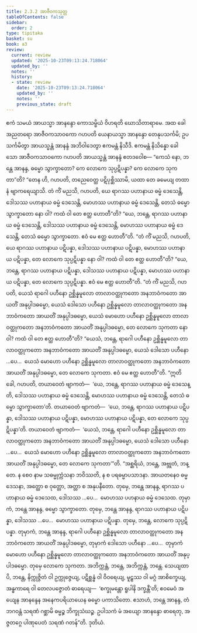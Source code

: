 ```yaml
---
title: 2.3.2 အာဇီဝကသုတ္တ
tableOfContents: false
sidebar:
  order: 2
type: tipitaka
basket: su
book: a3
review:
  current: review
  updated: '2025-10-23T09:13:24.718064'
  updated_by: ''
  notes: ''
  history:
  - state: review
    date: '2025-10-23T09:13:24.718064'
    updated_by: ''
    notes: ''
    previous_state: draft
---
```



<ReviewStatus review={frontmatter.review} showDetails={true} />

<HypothesisAnnotation frontmatter={frontmatter} />

<DynamicBreadcrumb />

<Division number="73" book="a3" e="ch" v="15" p="218">

<Paragraph number="664" book="a3">
ဧကံ သမယံ အာယသ္မာ အာနန္ဒော ကောသမ္ဗိယံ ဝိဟရတိ ဃောသိတာရာမေ. အထ ခေါ အညတရော အာဇီဝကသာဝကော ဂဟပတိ ယေနာယသ္မာ အာနန္ဒော တေနုပသင်္ကမိ; ဥပသင်္ကမိတွာ အာယသ္မန္တံ အာနန္ဒံ အဘိဝါဒေတွာ ဧကမန္တံ နိသီဒိ. ဧကမန္တံ နိသိန္နော ခေါ သော အာဇီဝကသာဝကော ဂဟပတိ အာယသ္မန္တံ အာနန္ဒံ ဧတဒဝေါစ—
</Paragraph>

<Paragraph number="665" book="a3">
“ကေသံ နော, ဘန္တေ အာနန္ဒ, ဓမ္မော သွာက္ခာတော? ကေ လောကေ သုပ္ပဋိပန္နာ? ကေ လောကေ သုကတာ”တိ? “တေန ဟိ, ဂဟပတိ, တညေဝေတ္ထ ပဋိပုစ္ဆိဿာမိ, ယထာ တေ ခမေယျ တထာ နံ ဗျာကရေယျာသိ. တံ ကိံ မညသိ, ဂဟပတိ, ယေ ရာဂဿ ပဟာနာယ ဓမ္မံ ဒေသေန္တိ, ဒေါသဿ ပဟာနာယ ဓမ္မံ ဒေသေန္တိ, မောဟဿ ပဟာနာယ ဓမ္မံ ဒေသေန္တိ, တေသံ ဓမ္မော သွာက္ခာတော နော ဝါ? ကထံ ဝါ တေ ဧတ္ထ ဟောတီ”တိ? “ယေ, ဘန္တေ, ရာဂဿ ပဟာနာယ ဓမ္မံ ဒေသေန္တိ, ဒေါသဿ ပဟာနာယ ဓမ္မံ ဒေသေန္တိ, မောဟဿ ပဟာနာယ ဓမ္မံ ဒေသေန္တိ, တေသံ ဓမ္မော သွာက္ခာတော. ဧဝံ မေ ဧတ္ထ ဟောတီ”တိ.
</Paragraph>

<Paragraph number="666" book="a3">
“တံ ကိံ မညသိ, ဂဟပတိ, ယေ ရာဂဿ ပဟာနာယ ပဋိပန္နာ, ဒေါသဿ ပဟာနာယ ပဋိပန္နာ, မောဟဿ ပဟာနာယ ပဋိပန္နာ, တေ လောကေ သုပ္ပဋိပန္နာ နော ဝါ? ကထံ ဝါ တေ ဧတ္ထ ဟောတီ”တိ? “ယေ, ဘန္တေ, ရာဂဿ ပဟာနာယ ပဋိပန္နာ, ဒေါသဿ ပဟာနာယ ပဋိပန္နာ, မောဟဿ ပဟာနာယ ပဋိပန္နာ, တေ လောကေ သုပ္ပဋိပန္နာ. ဧဝံ မေ ဧတ္ထ ဟောတီ”တိ.
</Paragraph>

<Paragraph number="667" book="a3">
“တံ ကိံ မညသိ, ဂဟပတိ, ယေသံ ရာဂေါ ပဟီနော ဥစ္ဆိန္နမူလော တာလာဝတ္ထုကတော အနဘာဝံကတော အာယတိံ အနုပ္ပါဒဓမ္မော, ယေသံ ဒေါသော ပဟီနော ဥစ္ဆိန္နမူလော တာလာဝတ္ထုကတော အနဘာဝံကတော အာယတိံ အနုပ္ပါဒဓမ္မော, ယေသံ မောဟော ပဟီနော ဥစ္ဆိန္နမူလော တာလာဝတ္ထုကတော အနဘာဝံကတော အာယတိံ အနုပ္ပါဒဓမ္မော, တေ လောကေ သုကတာ နော ဝါ? ကထံ ဝါ တေ ဧတ္ထ ဟောတီ”တိ? “ယေသံ, ဘန္တေ, ရာဂေါ ပဟီနော ဥစ္ဆိန္နမူလော တာလာဝတ္ထုကတော အနဘာဝံကတော အာယတိံ အနုပ္ပါဒဓမ္မော, ယေသံ ဒေါသော ပဟီနော …ပေ…  ယေသံ မောဟော ပဟီနော ဥစ္ဆိန္နမူလော တာလာဝတ္ထုကတော အနဘာဝံကတော အာယတိံ အနုပ္ပါဒဓမ္မော, တေ လောကေ သုကတာ. ဧဝံ မေ ဧတ္ထ ဟောတီ”တိ.
</Paragraph>

<Paragraph number="668" book="a3">
“ဣတိ ခေါ, ဂဟပတိ, တယာဝေတံ ဗျာကတံ—  ‘ယေ, ဘန္တေ, ရာဂဿ ပဟာနာယ ဓမ္မံ ဒေသေန္တိ, ဒေါသဿ ပဟာနာယ ဓမ္မံ ဒေသေန္တိ, မောဟဿ ပဟာနာယ ဓမ္မံ ဒေသေန္တိ, တေသံ ဓမ္မော သွာက္ခာတော’တိ. တယာဝေတံ ဗျာကတံ—  ‘ယေ, ဘန္တေ, ရာဂဿ ပဟာနာယ ပဋိပန္နာ, ဒေါသဿ ပဟာနာယ ပဋိပန္နာ, မောဟဿ ပဟာနာယ ပဋိပန္နာ, တေ လောကေ သုပ္ပဋိပန္နာ’တိ. တယာဝေတံ ဗျာကတံ—  ‘ယေသံ, ဘန္တေ, ရာဂေါ ပဟီနော ဥစ္ဆိန္နမူလော တာလာဝတ္ထုကတော အနဘာဝံကတော အာယတိံ အနုပ္ပါဒဓမ္မော, ယေသံ ဒေါသော ပဟီနော …ပေ…  ယေသံ မောဟော ပဟီနော ဥစ္ဆိန္နမူလော တာလာဝတ္ထုကတော အနဘာဝံကတော အာယတိံ အနုပ္ပါဒဓမ္မော, တေ လောကေ သုကတာ’”တိ.
</Paragraph>

<Paragraph number="669" book="a3">
“အစ္ဆရိယံ, ဘန္တေ, အဗ္ဘုတံ, ဘန္တေ. န စေဝ နာမ သဓမ္မုက္ကံသနာ ဘဝိဿတိ, န စ ပရဓမ္မာပသာဒနာ. အာယတနေဝ ဓမ္မဒေသနာ, အတ္ထော စ ဝုတ္တော, အတ္တာ စ အနုပနီတော. တုမှေ, ဘန္တေ အာနန္ဒ, ရာဂဿ ပဟာနာယ ဓမ္မံ ဒေသေထ, ဒေါသဿ …ပေ…  မောဟဿ ပဟနာယ ဓမ္မံ ဒေသေထ. တုမှာကံ, ဘန္တေ အာနန္ဒ, ဓမ္မော သွာက္ခာတော. တုမှေ, ဘန္တေ အာနန္ဒ, ရာဂဿ ပဟာနာယ ပဋိပန္နာ, ဒေါသဿ …ပေ…  မောဟဿ ပဟာနာယ ပဋိပန္နာ. တုမှေ, ဘန္တေ, လောကေ သုပ္ပဋိပန္နာ. တုမှာကံ, ဘန္တေ အာနန္ဒ, ရာဂေါ ပဟီနော ဥစ္ဆိန္နမူလော တာလာဝတ္ထုကတော အနဘာဝံကတော အာယတိံ အနုပ္ပါဒဓမ္မော, တုမှာကံ ဒေါသော ပဟီနော …ပေ…  တုမှာကံ မောဟော ပဟီနော ဥစ္ဆိန္နမူလော တာလာဝတ္ထုကတော အနဘာဝံကတော အာယတိံ အနုပ္ပါဒဓမ္မော. တုမှေ လောကေ သုကတာ.
</Paragraph>

<Paragraph number="670" book="a3">
အဘိက္ကန္တံ, ဘန္တေ, အဘိက္ကန္တံ, ဘန္တေ. သေယျထာပိ, ဘန္တေ, နိက္ကုဇ္ဇိတံ ဝါ ဥက္ကုဇ္ဇေယျ, ပဋိစ္ဆန္နံ ဝါ ဝိဝရေယျ, မူဠှဿ ဝါ မဂ္ဂံ အာစိက္ခေယျ, အန္ဓကာရေ ဝါ တေလပဇ္ဇောတံ ဓာရေယျ—  ‘စက္ခုမန္တော ရူပါနိ ဒက္ခန္တီ’တိ; ဧဝမေဝံ အယျေန အာနန္ဒေန အနေကပရိယာယေန ဓမ္မော ပကာသိတော. ဧသာဟံ, ဘန္တေ အာနန္ဒ, တံ ဘဂဝန္တံ သရဏံ ဂစ္ဆာမိ ဓမ္မဉ္စ ဘိက္ခုသံဃဉ္စ. ဥပါသကံ မံ အယျော အာနန္ဒော ဓာရေတု, အဇ္ဇတဂ္ဂေ ပါဏုပေတံ သရဏံ ဂတန်”တိ.

</Paragraph>
</Division>

<Paragraph number="671" type="center" book="a3">
ဒုတိယံ.
</Paragraph>